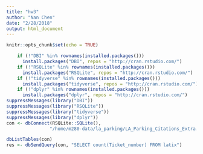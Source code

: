 ```yaml
---
title: "hw3"
author: "Nan Chen"
date: "2/28/2018"
output: html_document
---
```


```r
knitr::opts_chunk$set(echo = TRUE)
```

```r
    if (!"DBI" %in% rownames(installed.packages()))  
      install.packages("DBI", repos = "http://cran.rstudio.com/")
    if (!"RSQLite" %in% rownames(installed.packages()))  
      install.packages("RSQLite", repos = "http://cran.rstudio.com/") 
    if (!"tidyverse" %in% rownames(installed.packages()))  
      install.packages("tidyverse", repos = "http://cran.rstudio.com/")
    if (!"dplyr" %in% rownames(installed.packages()))  
      install.packages("dplyr", repos = "http://cran.rstudio.com/")
suppressMessages(library("DBI"))
suppressMessages(library("RSQLite"))
suppressMessages(library("tidyverse"))
suppressMessages(library("dplyr"))
con <- dbConnect(RSQLite::SQLite(), 
                "/home/m280-data/la_parking/LA_Parking_Citations_Extra.sqlite")
```

```r
dbListTables(con)
res <- dbSendQuery(con, "SELECT count(Ticket_number) FROM latix")
```

